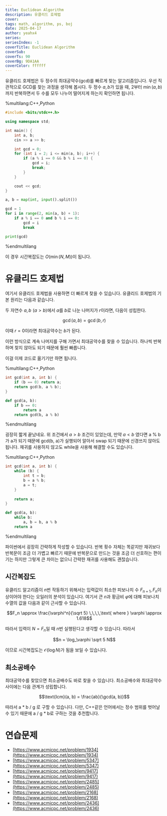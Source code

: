 ```yaml
---
title: Euclidean Algorithm
description: 유클리드 호제법
cover:
tags: math, algorithm, ps, boj
date: 2025-04-17
author: yeahx4
series: 
seriesIndex: -1
coverTitle: Euclidean Algorithm
coverSub: 
coverTs: 90
coverBg: 9DA1AA
coverColor: ffffff
---
```


유클리드 호제법은 두 정수의 최대공약수(gcd)를 빠르게 찾는 알고리즘입니다. 우선 직관적으로 GCD를 찾는 과정을 생각해 봅시다. 두 정수 $a, b$가 있을 때, 2부터 $\min(a, b)$까지 반복하면서 두 수를 모두 나누어 떨어지게 하는지 확인하면 됩니다.

%multilang:C++,Python
```cpp
#include <bits/stdc++.h>

using namespace std;

int main() {
    int a, b;
    cin >> a >> b;

    int gcd = 0;
    for (int i = 2; i <= min(a, b); i++) {
        if (a % i == 0 && b % i == 0) {
            gcd = i;
            break;
        }
    }

    cout << gcd;
}
```

```python
a, b = map(int, input().split())

gcd = 1
for i in range(2, min(a, b) + 1):
    if a % i == 0 and b % i == 0:
        gcd = i
        break

print(gcd)
```
%endmultilang

이 경우 시간복잡도는 $O(\min(N, M))$이 됩니다.

# 유클리드 호제법

여기서 유클리드 호제법을 사용하면 더 빠르게 찾을 수 있습니다. 유클리드 호제법의 기본 원리는 다음과 같습니다.

두 자연수 $a, b \,\, (a > b)$에서 $a$를 $b$로 나눈 나머지가 $r$이라면, 다음이 성립한다.

```math
\gcd(a, b) = \gcd(b, r)
```

이때 $r = 0$이라면 최대공약수는 $b$가 된다.

이런 방식으로 계속 나머지를 구해 가면서 최대공약수를 찾을 수 있습니다. 하나씩 반복하며 찾지 않아도 되기 때문에 훨씬 빠릅니다.

이걸 이제 코드로 옮기기만 하면 됩니다.

%multilang:C++,Python
```cpp
int gcd(int a, int b) {
    if (b == 0) return a;
    return gcd(b, a % b);
}
```

```python
def gcd(a, b):
    if b == 0:
        return a
    return gcd(b, a % b)
```
%endmultilang

굉장히 짧게 끝났네요. 위 조건에서 $a > b$ 조건이 있었는데, 만약 $a < b$ 였다면 a % b가 a가 되기 때문에 gcd(b, a)가 실행되어 알아서 swap 되기 때문에 신경쓰지 않아도 됩니다. 재귀를 사용하지 않고도 while을 사용해 해결할 수도 있습니다.

%multilang:C++,Python
```cpp
int gcd(int a, int b) {
    while (b) {
        int t = b;
        b = a % b;
        a = t;
    }
    
    return a;
}
```

```python
def gcd(a, b):
    while b:
        a, b = b, a % b
    return a
```
%endmultilang

파이썬에서 굉장히 간략하게 작성할 수 있습니다. 반복 횟수 자체는 똑같지만 재귀보다 반복문이 조금 더 가볍고 빠르기 때문에 반복문으로 만드는 것을 조금 더 선호하는 편이기는 하지만 그렇게 큰 차이는 없으니 간략한 재귀를 사용해도 괜찮습니다.

## 시간복잡도

유클리드 알고리즘이 $n$번 작동하기 위해서는 입력값이 최소한 피보나치 수 $F_{n+1}, F_n$이상이어야 한다는 오일러의 분석이 있습니다. 여기서 큰 $n$과 황금비 $\varphi$에 대해 피보나치 수열의 값을 다음과 같이 근사할 수 있습니다.

```math
F_n \approx \frac{\varphi^n}{\sqrt 5} \,\,\,\,\text{ where } \varphi \approx 1.618
```

따라서 입력이 $N = F_n$일 때 $n$번 실행된다고 생각할 수 있습니다. 따라서

```math
n = \log_\varphi \sqrt 5 N
```

이므로 시간복잡도는 $\mathcal{O}(\log N)$가 됨을 보일 수 있습니다.

## 최소공배수

최대공약수를 찾았으면 최소공배수도 바로 찾을 수 있습니다. 최소공배수와 최대공약수 사이에는 다음 관계가 성립합니다.

```math
\text{lcm}(a, b) = \frac{ab}{\gcd(a, b)}
```

따라서 a * b / g 로 구할 수 있습니다. 다만, C++같은 언어에서는 정수 범위를 벗어날 수 있기 때문에 a / g * b로 구하는 것을 추천합니다.

# 연습문제

- [https://www.acmicpc.net/problem/1934](https://www.acmicpc.net/problem/1934)
- [https://www.acmicpc.net/problem/5347](https://www.acmicpc.net/problem/5347)
- [https://www.acmicpc.net/problem/9417](https://www.acmicpc.net/problem/9417)
- [https://www.acmicpc.net/problem/2485](https://www.acmicpc.net/problem/2485)
- [https://www.acmicpc.net/problem/2168](https://www.acmicpc.net/problem/2168)
- [https://www.acmicpc.net/problem/2436](https://www.acmicpc.net/problem/2436)
